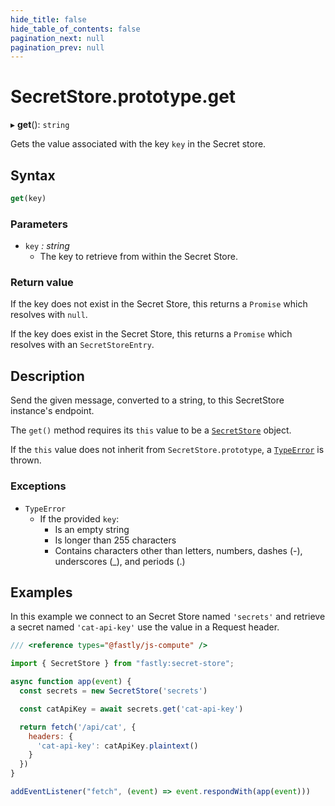 ```yaml
---
hide_title: false
hide_table_of_contents: false
pagination_next: null
pagination_prev: null
---
```

# SecretStore.prototype.get

▸ **get**(): `string`

Gets the value associated with the key `key` in the Secret store.

## Syntax

```js
get(key)
```

### Parameters

- `key` _: string_
  - The key to retrieve from within the Secret Store.

### Return value

If the key does not exist in the Secret Store, this returns a `Promise` which resolves with `null`.

If the key does exist in the Secret Store, this returns a `Promise` which resolves with an `SecretStoreEntry`.

## Description

Send the given message, converted to a string, to this SecretStore instance's endpoint.

The `get()` method requires its `this` value to be a [`SecretStore`](../SecretStore.mdx) object.

If the `this` value does not inherit from `SecretStore.prototype`, a [`TypeError`](../../../globals/TypeError/TypeError.mdx) is thrown.

### Exceptions

- `TypeError`
  - If the provided `key`:
    - Is an empty string
    - Is longer than 255 characters
    - Contains characters other than letters, numbers, dashes (-), underscores (_), and periods (.)

## Examples

In this example we connect to an Secret Store named `'secrets'` and retrieve a secret named `'cat-api-key'` use the value in a Request header.

```js
/// <reference types="@fastly/js-compute" />

import { SecretStore } from "fastly:secret-store";

async function app(event) {
  const secrets = new SecretStore('secrets')

  const catApiKey = await secrets.get('cat-api-key')

  return fetch('/api/cat', {
    headers: {
      'cat-api-key': catApiKey.plaintext()
    }
  })
}

addEventListener("fetch", (event) => event.respondWith(app(event)))

```
